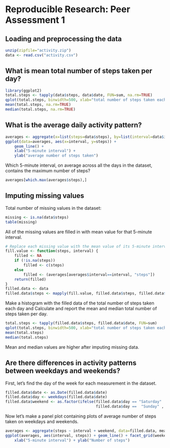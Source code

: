 # Reproducible Research: Peer Assessment 1

## Loading and preprocessing the data
```{r loaddata, echo=TRUE}
unzip(zipfile="activity.zip")
data <- read.csv("activity.csv")
```

## What is mean total number of steps taken per day?
```{r total.steps}
library(ggplot2)
total.steps <- tapply(data$steps, data$date, FUN=sum, na.rm=TRUE)
qplot(total.steps, binwidth=500, xlab="total number of steps taken each day")
mean(total.steps, na.rm=TRUE)
median(total.steps, na.rm=TRUE)
```

## What is the average daily activity pattern?
```{r average.daily.activity.pattern}
averages <- aggregate(x=list(steps=data$steps), by=list(interval=data$interval), FUN=mean, na.rm=TRUE)
ggplot(data=averages, aes(x=interval, y=steps)) +
    geom_line() +
    xlab("5-minute interval") +
    ylab("average number of steps taken")
```

Which 5-minute interval, on average across all the days in the dataset, contains the maximum number of steps?

```{r maximum.number.of.steps}
averages[which.max(averages$steps),]
```

## Imputing missing values

Total number of missing values in the dataset:

```{r total.missing}
missing <- is.na(data$steps)
table(missing)
```

All of the missing values are filled in with mean value for that 5-minute interval.

```{r fill.in.missing}
# Replace each missing value with the mean value of its 5-minute interval
fill.value <- function(steps, interval) {
    filled <- NA
    if (!is.na(steps))
        filled <- c(steps)
    else
        filled <- (averages[averages$interval==interval, "steps"])
    return(filled)
}
filled.data <- data
filled.data$steps <- mapply(fill.value, filled.data$steps, filled.data$interval)
```

Make a histogram with the filled data of the total number of steps taken each day and Calculate and report the mean and median total number of steps taken per day.

```{r histogram.with.filled.data}
total.steps <- tapply(filled.data$steps, filled.data$date, FUN=sum)
qplot(total.steps, binwidth=500, xlab="total number of steps taken each day")
mean(total.steps)
median(total.steps)
```

Mean and median values are higher after imputing missing data.

## Are there differences in activity patterns between weekdays and weekends?

First, let's find the day of the week for each measurement in the dataset.

```{r day.of.the.week}
filled.data$date <- as.Date(filled.data$date)
filled.data$day <- weekdays(filled.data$date)
filled.data$weekend <- as.factor(ifelse(filled.data$day == "Saturday" | 
                                        filled.data$day ==  "Sunday" , "weekend" , "weekday"))
```

Now let's make a panel plot containing plots of average number of steps taken
on weekdays and weekends.

```{r panel.plot}
averages <- aggregate(steps ~ interval + weekend, data=filled.data, mean)
ggplot(averages, aes(interval, steps)) + geom_line() + facet_grid(weekend ~ .) +
    xlab("5-minute interval") + ylab("Number of steps")
```
